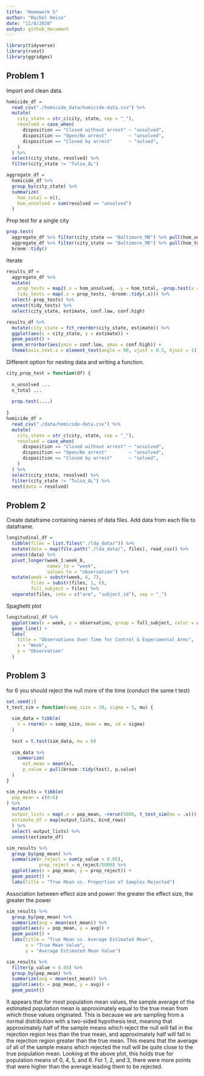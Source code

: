 ```yaml
---
title: "Homework 5"
author: "Rachel Heise"
date: "11/8/2020"
output: github_document
---
```


```r
library(tidyverse)
library(rvest)
library(ggridges)
```
## Problem 1

Import and clean data.
```r
homicide_df =
  read_csv("./homicide_data/homicide-data.csv") %>% 
  mutate(
    city_state = str_c(city, state, sep = "_"),
    resolved = case_when(
      disposition == "Closed without arrest" ~ "unsolved",
      disposition == "Open/No arrest"        ~ "unsolved",
      disposition == "Closed by arrest"      ~ "solved",
    )
  ) %>% 
  select(city_state, resolved) %>% 
  filter(city_state != "Tulsa_AL")
```

```r
aggregate_df =
  homicide_df %>% 
  group_by(city_state) %>% 
  summarize(
    hom_total = n(),
    hom_unsolved = sum(resolved == "unsolved")
  )
```

Prop test for a single city

```r
prop.test(
  aggregate_df %>% filter(city_state == "Baltimore_MD") %>% pull(hom_unsolved),
  aggregate_df %>% filter(city_state == "Baltimore_MD") %>% pull(hom_total)) %>% 
  broom::tidy()
```

Iterate

```r
results_df =
  aggregate_df %>% 
  mutate(
    prop_tests = map2(.x = hom_unsolved, .y = hom_total, ~prop.test(x = .x, n = .y)),
    tidy_tests = map(.x = prop_tests, ~broom::tidy(.x))) %>% 
  select(-prop_tests) %>% 
  unnest(tidy_tests) %>% 
  select(city_state, estimate, conf.low, conf.high)

```


```r
results_df %>% 
  mutate(city_state = fct_reorder(city_state, estimate)) %>% 
  ggplot(aes(x = city_state, y = estimate)) +
  geom_point() +
  geom_errorbar(aes(ymin = conf.low, ymax = conf.high)) +
  theme(axis.text.x = element_text(angle = 90, vjust = 0.5, hjust = 1))
```


Different option for nesting data and writing a function.
```r
city_prop_test = function(df) {
  
  n_unsolved ...
  n_total ...
  
  prop.test(....)
  
}
homicide_df =
  read_csv("./data/homicide-data.csv") %>% 
  mutate(
    city_state = str_c(city, state, sep = "_"),
    resolved = case_when(
      disposition == "Closed without arrest" ~ "unsolved",
      disposition == "Open/No arrest"        ~ "unsolved",
      disposition == "Closed by arrest"      ~ "solved",
    )
  ) %>% 
  select(city_state, resolved) %>% 
  filter(city_state != "Tulsa_AL") %>% 
  nest(data = resolved)
```



## Problem 2

Create dataframe containing names of data files. Add data from each file to dataframe.
```r
longitudinal_df =
  tibble(files = list.files("./lda_data/")) %>% 
  mutate(data = map(file.path("./lda_data/", files), read_csv)) %>% 
  unnest(data) %>% 
  pivot_longer(week_1:week_8,
               names_to = "week",
               values_to = "observation") %>% 
  mutate(week = substr(week, 6, 7),
         files = substr(files, 1, 6),
         full_subject = files) %>% 
  separate(files, into = c("arm", "subject_id"), sep = "_")

```


Spaghetti plot
```r
longitudinal_df %>% 
  ggplot(aes(x = week, y = observation, group = full_subject, color = arm)) +
  geom_line() +
  labs(
    title = "Observations Over Time for Control & Experimental Arms",
    x = "Week",
    y = "Observation"
  )
```


## Problem 3


for 6 you should reject the null more of the time (conduct the same t test)

```r
set.seed(1)
t_test_sim = function(samp_size = 30, sigma = 5, mu) {
  
  sim_data = tibble(
    x = rnorm(n = samp_size, mean = mu, sd = sigma)
  )
  
  test = t.test(sim_data, mu = 0)
  
  sim_data %>% 
    summarize(
      est_mean = mean(x),
      p_value = pull(broom::tidy(test), p.value)
  )
}

sim_results = tibble(
  pop_mean = c(0:6)
) %>% 
  mutate(
  output_lists = map(.x = pop_mean, ~rerun(5000, t_test_sim(mu = .x))),
  estimate_df = map(output_lists, bind_rows)
  ) %>% 
  select(-output_lists) %>% 
  unnest(estimate_df)

```

```r
sim_results %>% 
  group_by(pop_mean) %>% 
  summarize(n_reject = sum(p_value < 0.05),
            prop_reject = n_reject/5000) %>% 
  ggplot(aes(x = pop_mean, y = prop_reject)) +
  geom_point() +
  labs(title = "True Mean vs. Proportion of Samples Rejected")
```

Association between effect size and power: the greater the effect size, the greater the power


```r
sim_results %>% 
  group_by(pop_mean) %>% 
  summarize(avg = mean(est_mean)) %>% 
  ggplot(aes(x = pop_mean, y = avg)) +
  geom_point() +
  labs(title = "True Mean vs. Average Estimated Mean",
       x = "True Mean Value",
       y = "Average Estimated Mean Value")
```

```r
sim_results %>% 
  filter(p_value < 0.05) %>% 
  group_by(pop_mean) %>% 
  summarize(avg = mean(est_mean)) %>% 
  ggplot(aes(x = pop_mean, y = avg)) +
  geom_point()
```

It appears that for most population mean values, the sample average of the estimated population mean is approximately equal to the true mean from which those values originated. This is because we are sampling from a normal distribution with a two-sided hypothesis test, meaning that approximately half of the sample means which reject the null will fall in the rejection region less than the true mean, and approximately half will fall in the rejection region greater than the true mean. This means that the average of all of the sample means which rejected the null will be quite close to the true population mean. Looking at the above plot, this holds true for population means of 0, 4, 5, and 6. For 1, 2, and 3, there were more points that were higher than the average leading them to be rejected.


